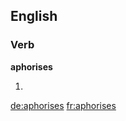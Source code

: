 ==English==

===Verb===
'''aphorises'''

# {{third-person singular of|aphorise}}
{{count page|[[Wiktionary:Page count]]}}

[[de:aphorises]]
[[fr:aphorises]]